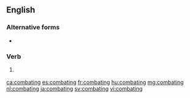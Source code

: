 ==English==

===Alternative forms===
* {{l|en|combatting}}

===Verb===
{{head|en|verb form}}

# {{en-past of|combat}} {{alternative spelling of|combatting|lang=en}}

[[ca:combating]]
[[es:combating]]
[[fr:combating]]
[[hu:combating]]
[[mg:combating]]
[[nl:combating]]
[[ja:combating]]
[[sv:combating]]
[[vi:combating]]